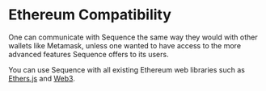 # Ethereum Compatibility

One can communicate with Sequence the same way they would with other wallets like Metamask,
unless one wanted to have access to the more advanced features Sequence offers to its users.

You can use Sequence with all existing Ethereum web libraries such as [Ethers.js](https://docs.ethers.io/v5/)
and [Web3](https://web3js.readthedocs.io/).
